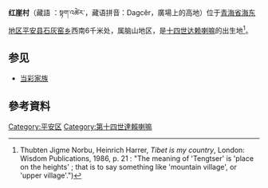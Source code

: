 {{Infobox settlement
<!-- See Template:Infobox settlement for additional fields and descriptions -->
| name                    = 红崖村
| other_name              = 塔泽
| native_name             = 
| native_name_lang        = <!-- ISO 639-2 code e.g. "fr" for French. If more than one, use {{lang}} instead -->
| official_name           = <!--Add Tibetan script · -->红崖村
| settlement_type         = [[村|村]]
| image_skyline           = Taktser.jpg
| image_size              = 300
| image_alt               = 
| image_caption           = 红崖村村景
| image_flag              = 
| flag_alt                = 
| image_seal              = 
| seal_alt                = 
| image_shield            = 
| shield_alt              = 
| nickname                = 
| motto                   = 
| image_map               = 
| map_alt                 = 
| map_caption             = 
| pushpin_map             = China Qinghai
| pushpin_label_position  = Left
| pushpin_map_alt         = Taktser is located on a hill in the northeast of the Tibetan Plateau
| pushpin_map_caption     = 紅崖村在青海省的位置
| latd  = 36 |latm  = 22 |lats  = 41.1 |latNS  = N
| longd =101 |longm = 51 |longs = 57.2 |longEW = E
| coor_pinpoint           = 
| coordinates_display     = inline,title
| coordinates_footnotes   = 
| subdivision_type        = 國家
| subdivision_name        = [[中華人民共和國|中華人民共和國]]
| subdivision_type1       = [[省|省]]
| subdivision_name1       = [[青海省|青海省]]
| subdivision_type2       = [[地級行政區|地級行政區]]
| subdivision_name2       = [[海東地區|海東地區]]
| subdivision_type3       = [[縣|縣]]
| subdivision_name3       = [[平安縣|平安縣]]
| subdivision_type4       = [[鄉|鄉]]
| subdivision_name4       = [[石灰窑回族乡|石灰窑乡]]

| established_title       = 
| established_date        = 
| founder                 = 
| seat_type               = 
| seat                    = 
| government_footnotes    = 
| leader_party            = 
| leader_title            = 
| leader_name             = 
| unit_pref               = Metric<!-- or US or UK -->
| area_footnotes          = 
| area_total_km2          = 
| area_land_km2           = 
| area_water_km2          = 
| area_water_percent      = 
| area_note               = 
| elevation_footnotes     = 
| elevation_m             = 2843
| population_footnotes    = 
| population_total        = 256
| population_as_of        = 2009年
| population_density_km2  = auto
| population_demonym      = 
| population_note         = 
| timezone1               = [[北京时间|北京时间]]
| utc_offset1             = +8
| postal_code_type        = 
| postal_code             = 
| area_code_type          = 
| area_code               = 
| iso_code                = 
| website                 = <!-- {{URL|example.com}} -->
| footnotes               = }}
'''红崖村'''（藏語 ：སྟག་འཚེར་，藏语拼音：Dagcêr，廣場上的高地）位于[[青海省|青海省]][[海东地区|海东地区]][[平安县|平安县]][[石灰窑回族乡|石灰窑乡]]西南6千米处，属脑山地区，是[[十四世达赖喇嘛|十四世达赖喇嘛]]的出生地<ref>Thubten Jigme Norbu, Heinrich Harrer, ''Tibet is my country'', London: Wisdom Publications, 1986, p. 21 : "The meaning of 'Tengtser' is 'place on the heights' ; that is to say something like 'mountain village', or 'upper village'.")</ref>。

==参见==
*[[当彩家族|当彩家族]]

==參考資料==
{{Reflist|1}}

[[Category:平安区|Category:平安区]]
[[Category:第十四世達賴喇嘛|Category:第十四世達賴喇嘛]]